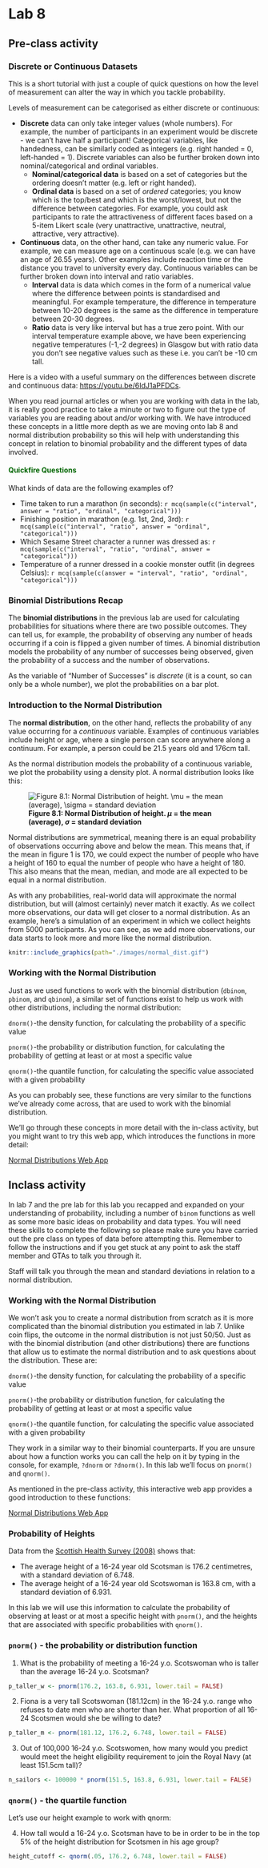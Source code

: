 # Lab 8

## Pre-class activity

### Discrete or Continuous Datasets

This is a short tutorial with just a couple of quick questions on how the level of measurement can alter the way in which you tackle probability.

Levels of measurement can be categorised as either discrete or continuous:

* **Discrete** data can only take integer values (whole numbers). For example, the number of participants in an experiment would be discrete - we can't have half a participant! Categorical variables, like handedness, can be similarly coded as integers (e.g. right handed = 0, left-handed = 1). Discrete variables can also be further broken down into nominal/categorical and ordinal variables.
   + **Nominal/categorical data** is based on a set of categories but the ordering doesn't matter (e.g. left or right handed).
   + **Ordinal data** is based on a set of *ordered* categories; you know which is the top/best and which is the worst/lowest, but not the difference between categories. For example, you could ask participants to rate the attractiveness of different faces based on a 5-item Likert scale (very unattractive, unattractive, neutral, attractive, very attractive).

* **Continuous** data, on the other hand, can take any numeric value. For example, we can measure age on a continuous scale (e.g. we can have an age of 26.55 years). Other examples include reaction time or the distance you travel to university every day. Continuous variables can be further broken down into interval and ratio variables.
   + **Interval** data is data which comes in the form of a numerical value where the difference between points is standardised and meaningful. For example temperature, the difference in temperature between 10-20 degrees is the same as the difference in temperature between 20-30 degrees.
   + **Ratio** data is very like interval but has a true zero point. With our interval temperature example above, we have been experiencing negative temperatures (-1,-2 degrees) in Glasgow but with ratio data you don't see negative values such as these i.e. you can't be -10 cm tall.

Here is a video with a useful summary on the differences between discrete and continuous data: [https://youtu.be/6IdJ1aPFDCs](https://youtu.be/6IdJ1aPFDCs).

When you read journal articles or when you are working with data in the lab, it is really good practice to take a minute or two to figure out the type of variables you are reading about and/or working with. We have introduced these concepts in a little more depth as we are moving onto lab 8 and normal distribution probability so this will help with understanding this concept in relation to binomial probability and the different types of data involved.

#### <span style="color:DARKGREEN"> Quickfire Questions</span>

What kinds of data are the following examples of?

* Time taken to run a marathon (in seconds): `r mcq(sample(c("interval", answer = "ratio", "ordinal", "categorical")))`
* Finishing position in marathon (e.g. 1st, 2nd, 3rd): `r mcq(sample(c("interval", "ratio", answer = "ordinal", "categorical")))`
* Which Sesame Street character a runner was dressed as: `r mcq(sample(c("interval", "ratio", "ordinal", answer =  "categorical")))`
* Temperature of a runner dressed in a cookie monster outfit (in degrees Celsius): `r mcq(sample(c(answer = "interval", "ratio", "ordinal", "categorical")))`

### Binomial Distributions Recap

The **binomial distributions** in the previous lab are used for calculating probabilities for situations where there are two possible outcomes. They can tell us, for example, the probability of observing any number of heads occurring if a coin is flipped a given number of times. A binomial distribution models the probability of any number of successes being observed, given the probability of a success and the number of observations.

As the variable of "Number of Successes" is *discrete* (it is a count, so can only be a whole number), we plot the probabilities on a bar plot.

### Introduction to the Normal Distribution

The **normal distribution**, on the other hand, reflects the probability of any value occurring for a *continuous* variable. Examples of continuous variables include height or age, where a single person can score anywhere along a continuum. For example, a person could be 21.5 years old and 176cm tall.

As the normal distribution models the probability of a continuous variable, we plot the probability using a density plot. A normal distribution looks like this:

![**Figure 8.1: Normal Distribution of height. $\mu$ = the mean (average), $\sigma$ = standard deviation**](images/norm_dist_height.png)

Normal distributions are symmetrical, meaning there is an equal probability of observations occurring above and below the mean. This means that, if the mean in figure 1 is 170, we could expect the number of people who have a height of 160 to equal the number of people who have a height of 180. This also means that the mean, median, and mode are all expected to be equal in a normal distribution.

As with any probabilities, real-world data will approximate the normal distribution, but will (almost certainly) never match it exactly. As we collect more observations, our data will get closer to a normal distribution. As an example, here's a simulation of an experiment in which we collect heights from 5000 participants. As you can see, as we add more observations, our data starts to look more and more like the normal distribution.

```r
knitr::include_graphics(path="./images/normal_dist.gif")
```

### Working with the Normal Distribution

Just as we used functions to work with the binomial distribution (`dbinom`, `pbinom`, and `qbinom`), a similar set of functions exist to help us work with other distributions, including the normal distribution:

`dnorm()`-the density function, for calculating the probability of a specific value

`pnorm()`-the probability or distribution function, for calculating the probability of getting at least or at most a specific value

`qnorm()`-the quantile function, for calculating the specific value associated with a given probability

As you can probably see, these functions are very similar to the functions we've already come across, that are used to work with the binomial distribution.

We'll go through these concepts in more detail with the in-class activity, but you might want to try this web app, which introduces the functions in more detail:

[Normal Distributions Web App](http://shiny.psy.gla.ac.uk/ShinyPsyTeachR/ug1/normal-distributions/)

## Inclass activity

In lab 7 and the pre lab for this lab you recapped and expanded on your understanding of probability, including a number of `binom` functions as well as some more basic ideas on probability and data types. You will need these skills to complete the following so please make sure you have carried out the pre class on types of data before attempting this. Remember to follow the instructions and if you get stuck at any point to ask the staff member and GTAs to talk you through it.

Staff will talk you through the mean and standard deviations in relation to a normal distribution.

### Working with the Normal Distribution

We won't ask you to create a normal distribution from scratch as it is more complicated than the binomial distribution you estimated in lab 7. Unlike coin flips, the outcome in the normal distribution is not just 50/50. Just as with the binomial distribution (and other distributions) there are functions that allow us to estimate the normal distribution and to ask questions about the distribution. These are:

`dnorm()`-the density function, for calculating the probability of a specific value

`pnorm()`-the probability or distribution function, for calculating the probability of getting at least or at most a specific value

`qnorm()`-the quantile function, for calculating the specific value associated with a given probability

They work in a similar way to their binomial counterparts. If you are unsure about how a function works you can call the help on it by typing in the console, for example, `?dnorm` or `?dnorm()`. In this lab we'll focus on `pnorm()` and `qnorm()`.

As mentioned in the pre-class activity, this interactive web app provides a good introduction to these functions:

[Normal Distributions Web App](http://shiny.psy.gla.ac.uk/ShinyPsyTeachR/ug1/normal-distributions/)

### Probability of Heights

Data from the [Scottish Health Survey (2008)](http://www.scotland.gov.uk/Resource/Doc/286063/0087158.pdf) shows that:

* The average height of a 16-24 year old Scotsman is 176.2 centimetres, with a standard deviation of 6.748.
* The average height of a 16-24 year old Scotswoman is 163.8 cm, with a standard deviation of 6.931.

In this lab we will use this information to calculate the probability of observing at least or at most a specific height with `pnorm()`, and the heights that are associated with specific probabilities with `qnorm()`.

### `pnorm()` - the probability or distribution function

1. What is the probability of meeting a 16-24 y.o. Scotswoman who is
   taller than the average 16-24 y.o. Scotsman?
   
```r
p_taller_w <- pnorm(176.2, 163.8, 6.931, lower.tail = FALSE)
```
   
2. Fiona is a very tall Scotswoman (181.12\nbsp{}cm) in the 16-24
   y.o. range who refuses to date men who are shorter than her.  What
   proportion of all 16-24 Scotsmen would she be willing to date?
   
```r
p_taller_m <- pnorm(181.12, 176.2, 6.748, lower.tail = FALSE)
```

3. Out of 100,000 16-24 y.o. Scotswomen, how many would you predict
   would meet the height eligibility requirement to join the Royal
   Navy (at least 151.5\nbsp{}cm tall)?
   
```r
n_sailors <- 100000 * pnorm(151.5, 163.8, 6.931, lower.tail = FALSE)
```

### `qnorm()` - the quartile function

Let's use our height example to work with qnorm:

4. How tall would a 16-24 y.o. Scotsman have to be in order to be in
   the top 5% of the height distribution for Scotsmen in his age
   group?

```r
height_cutoff <- qnorm(.05, 176.2, 6.748, lower.tail = FALSE)
```
